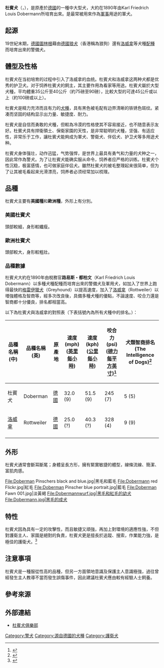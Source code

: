 {{Infobox Dogbreed 
| name = 杜賓犬
| nickname = Dobe <br>Dobie <br>Dobermann <br>Doby
| image = European Dobermann.jpg
| altname = Doberman
| country = {{flagicon|Germany}} [[德國|德國]]
<!-----Traits----->
|maleweight   = 35-45 Kg (75 to 100 lbs)
|femaleweight = 30-40 Kg (60 to 90 lbs)
|maleheight   = 66-71 cm   (26"-28")
|femaleheight = 60-66 cm   (24"-26")
|coat         = 
|color        = 黑、棕色
|life_span    = 10-13歲
<!-----Classification and standards----->
| akcgroup = Working
| akcstd = http://www.akc.org/breeds/doberman_pinscher/index.cfm
| ankcgroup = Group 6 (Utility)
| ankcstd = https://web.archive.org/web/20071016114826/http://ankc.aust.com/doberman.html
| ckcgroup = Group 3 - Working Dogs
| ckcstd = http://www.canadasguidetodogs.com/doberman/dobermanarticle1.htm
| fcigroup = 2
| fcinum = 1000
| fcisection = 99
| fcistd = http://www.dogdomain.com/FCI/fcistandards/fci-143.htm
| kcukgroup = Working
| kcukstd = http://www.thekennelclub.org.uk/item/48
| nzkcgroup = Utility
| nzkcstd = http://www.nzkc.org.nz/br628.html
| ukcgroup = Guardian Dogs
| ukcstd = https://web.archive.org/web/20080504122135/http://mail.ukcdogs.com/UKCweb.nsf/80de88211ee3f2dc8525703f004ccb1e/4f1ea5ff6d180b3585257044005de3eb?OpenDocument

<!-----Notes----->
|note = 
}}  

'''杜賓犬'''（{{lang-de|Dobermann}}，{{lang-en|Doberman Pinscher}}），是原產於[[德國|德國]]的一種中大型犬，大約在1890年由Karl Friedrich Louis Dobermann所培育出來。是最常被用來作為[[軍事|軍事]]用途的軍犬。

== 起源 ==
19世紀末期，[[德國|德國]][[圖林根|圖林根]]藉由[[德國狼犬|德國狼犬]]（香港稱為狼狗）還有[[洛威拿|洛威拿]]等犬種[[配種|配種]]而培育出來的警備犬。

==體型及性格==
杜賓犬在当初培育的过程中引入了洛威拿的血统。杜賓犬和洛威拿这两种犬都是优秀的护卫犬。对于饲养杜賓犬的飼主，其主要作用為看家等用途。杜賓犬屬於大型犬種，平均體重35公斤至40公斤（約75磅至90磅），比較大型的可達45公斤或以上（約100磅或以上）。

杜賓犬是精力充沛而且有力的[[犬種|犬種]]，具有黑色被毛配有边界清晰的铁锈色斑纹。紧凑而坚固的结构显示出力量、敏捷度、耐力。

杜賓犬是自信而勇敢的犬種，但較為冷漠的性格使其不容易接近，也不随意表示友好。杜賓犬具有捍衛領土、保衛家園的天性，是非常聪明的犬種，坚强、有适应性，非常乐于工作，讓杜賓犬能夠成为軍犬、警衛犬、伴侣犬、护卫犬等多用途犬种。
 
杜賓犬身体强壮，动作迅猛，气势强悍，是世界上最具有勇气和力量的犬种之一，因此常作為警犬。为了让杜賓犬能确实服从命令，饲养者应严格的训练。杜賓犬个性沉稳，极富感情，也可做家庭伴侣犬。雖然杜賓犬的被毛整理起来很简单，但为了让其被毛看起来光滑漂亮，饲养者必须经常加以梳理。

==品種==
杜賓犬主要有'''美國種'''和'''歐洲種'''，外形上有分別。
===美國杜賓犬===
頭部較細，身形較纖瘦。
===歐洲杜賓犬===
頭部較大，身形較粗壯。
===品種數據===
杜賓犬大約在1890年由稅務官'''路易斯・都柏文'''（Karl Friedrich Louis Dobermann）以多種犬種配種而培育出來的警備犬及軍用犬，如加入了世界上跑得最快的[[格雷伊獵犬|格雷伊獵犬]]（Greyhound）以提高速度，加入了[[洛威拿|洛威拿]]（Rottweiler）以増強體格及智商等，經多次改良後，具備多種犬種的優點，不論速度、咬合力還是智商都十分優良，排名都相當高。

以下為杜賓犬與洛威拿的對照表（下表括號內為所有犬種中的排名。）：
{| class="wikitable sortable"
|-
! 品種名稱(中)
! 品種名稱(英)
! 原產地
! 速度(mph)<br />([[英里每小時|英里每小時]])
! 速度(kph)<br />([[公里每小時|公里每小時]])
! 咬合力(psi)<br />([[磅力每平方英寸|磅力每平方英寸]])<ref>{{cite web |url=https://petcomments.com/ten-dogs-which-have-the-strongest-bite/ |title=Top 12 Dogs with the Strongest Bite |author= |publisher= |date= |language=en |accessdate= |archive-date=2021-02-15 |archive-url=https://web.archive.org/web/20210215050054/https://petcomments.com/ten-dogs-which-have-the-strongest-bite/ |dead-url=no }}</ref> 
! 犬類智商排名<br />(The Intelligence of Dogs)<ref>{{cite web |url=https://en.wikipedia.org/wiki/The_Intelligence_of_Dogs |title=The Intelligence of Dogs |author= |publisher= |date= |language=en |accessdate= |archive-date=2021-02-03 |archive-url=https://web.archive.org/web/20210203024744/https://en.wikipedia.org/wiki/The_Intelligence_of_Dogs |dead-url=no }}</ref>
|-
| 杜賓犬
| Doberman
| [[德國|德國]]
| 32.0 (9) 
| 51.5 (9)
| 245 (7) 
| 5 (5)  
|-
| [[洛威拿|洛威拿]]
| Rottweiler
|[[德國|德國]]
| 25.0 (?) 
| 40.3 (?)
| 328 (4) 
| 9 (9) 
|-
|}

== 外形 ==
杜賓犬通常會斷耳斷尾；身體呈長方形，擁有緊實敏捷的體型，線條流線、簡潔、富肌肉感。

<gallery>
File:Doberman Pinschers black and blue.jpg|黑毛和藍毛
File:Dobermann red Flickr.jpg|紅毛
File:Doberman Pinscher blue portrait.jpg|藍毛
File:Doberman Fawn 001.jpg|淡黃褐
File:Dobermannwurf.jpg|黑毛和紅毛的幼犬
File:Dobermann.jpg|黑毛的成犬
</gallery>

== 特性 ==
杜賓犬因為具有一定的攻擊性，而且敏捷又頑強，再加上對環境的適應性強，不但對護衛主人、家園是絕對的負責，杜賓犬更是擅長於追蹤、搜索，作業能力強，是極佳的護衛犬。<ref>{{Cite web |url=http://sites.google.com/site/cngnkl/%E6%9D%9C%E8%B3%93%E7%8A%AC |title=杜賓犬 - cngnkl |access-date=2011-03-30 |archive-date=2020-10-19 |archive-url=https://web.archive.org/web/20201019095120/https://sites.google.com/site/cngnkl/%e6%9d%9c%e8%b3%93%e7%8a%ac |dead-url=no }}</ref>

==注意事項==
杜賓犬是一種服從性高的品種，但另一方面領地意識及保護主人意識極強，過往曾經發生主人教導不當而發生誤傷事件，因此建議杜賓犬應由較有經驗人士飼養。

== 參考來源 ==
{{Reflist}}

==外部連結==
* [http://www.dupontman.com.tw/ 杜賓犬俱樂部] {{Wayback|url=http://www.dupontman.com.tw/ |date=20200806220944 }}

[[Category:警犬|Category:警犬]]
[[Category:源自德國的犬種|Category:源自德國的犬種]]
[[Category:護衛犬|Category:護衛犬]]